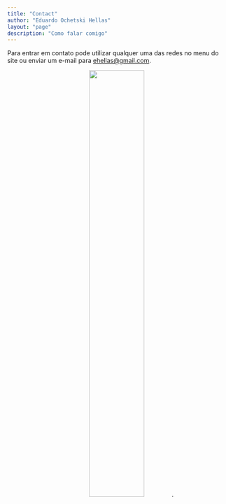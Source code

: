 ```yaml
---
title: "Contact"
author: "Eduardo Ochetski Hellas"
layout: "page"
description: "Como falar comigo"
---
```


Para entrar em contato pode utilizar qualquer uma das redes no menu do site ou enviar um e-mail para <ehellas@gmail.com>.

<center>
<img src="/imgs/email.jpg" width="50%">.
</center>